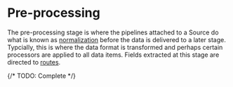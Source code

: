 # Pre-processing

The pre-processing stage is where the pipelines attached to a Source do what is known as [normalization](../pipelines/normalization.mdx) before the data is delivered to a later stage. Typcially, this is where the data format is transformed and perhaps certain processors are applied to all data items. Fields extracted at this stage are directed to [routes](../routes/overview.mdx).

{/* TODO: Complete */}
